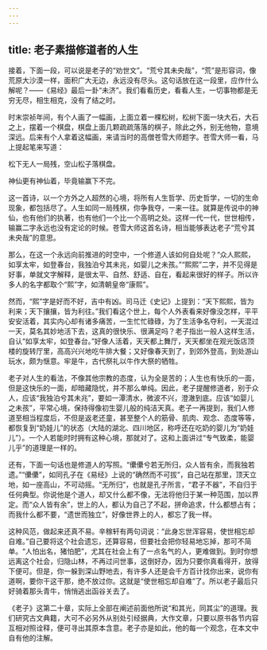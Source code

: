 ```yaml
---
---
---
```

title: 老子素描修道者的人生
---




接着，下面一段，可以说是老子的“劝世文”。“荒兮其未央哉”，“荒”是形容词，像荒原大沙漠一样，面积广大无边，永远没有尽头。这句话放在这一段里，应作什么解呢？——《易经》最后一卦“未济”。我们看看历史，看看人生，一切事物都是无穷无尽，相生相克，没有了结之时。

时末崇祯年间，有个人画了一幅画，上面立着一棵松树，松树下面一块大石，大石之上，摆着一个棋盘，棋盘上面几颗疏疏落落的棋子，除此之外，别无他物，意境深远。后来有个人拿着这幅画，来请当时的高僧苍雪大师题字。苍雪大师一看，马上提起笔来写道：


松下无人一局残，空山松子落棋盘。

神仙更有神仙着，毕竟输赢下不完。


这一首诗，以一个方外之人超然的心境，将所有人生哲学、历史哲学，一切的生命现象，都包括尽了。人生如同一局残棋，你争我夺，一来一往。就算是传说中的神仙，也有他们的执著，也有他们一个比一个高明之处。这样一代一代，世世相传，输赢二字永远也没有定论的时候。苍雪大师这首名诗，相当能够表达老子“荒兮其未央哉”的意思。

那么，在这一个永远向前推进的时空中，一个修道人该如何自处呢？“众人熙熙，如享太牢，如登春台，我独泊兮其未兆，如婴儿之未孩。”“熙熙”二字，并不见得是好事，单就文字解释，是很太平、自然、舒适、自在，看起来很好的样子。所以许多人的名字都取个“熙”字，如清朝皇帝“康熙”。

然而，“熙”字是好而不好，吉中有凶。司马迁《史记》上提到：“天下熙熙，皆为利来；天下攘攘，皆为利往。”我们看这个世上，每个人外表看来好像没怎样，平平安安活着，其实内心却有诸多痛苦，一生忙忙碌碌，为了生活争名夺利，一天混过一天，莫名其妙地活下去，这真的很快乐、很满足吗？老子指出一般人这样生活，自认“如享太牢，如登春台。”好像人活着，天天都上舞厅，天天都坐在观光饭店顶楼的旋转厅里，高高兴兴地吃牛排大餐；又好像春天到了，到郊外登高，到处游山玩水，颇为惬意。牢是牛，古代祭礼以牛作大祭的牺牲。

老子对人生的看法，不像其他宗教的态度，认为全是苦的；人生也有快乐的一面，但是这快乐的一面，却暗藏隐忧，并不那么单纯。因此，老子提醒修道者，别于众人，应该“我独泊兮其未兆”，要如一潭清水，微波不兴，澄澈到底。应该“如婴儿之未孩”，平常心境，保持得像初生婴儿般的纯洁天真。老子一再提到，我们人修道至相当程度后，不但是返老还童，甚至整个人的筋骨、肌肉、观念、态度等等，都恢复到“奶娃儿”的状态（大陆的湖北、四川地区，称呼还在吃奶的婴儿为“奶娃儿”）。一个人若能时时拥有这种心境，那就对了。这和上面讲过“专气致柔，能婴儿乎”的道理是一样的。

还有，下面一句话也是修道人的写照。“儽儽兮若无所归，众人皆有余，而我独若遗。”“儽儽”，如同孔子在《易经》上说的“确然而不可拔”，自己站在那里，顶天立地，如一座高山，不可动摇。“无所归”，也就是孔子所言，“君子不器”，不自归于任何典型。你说他是个道人，却又什么都不像，无法将他归于某一种范围，加以界定。而“众人皆有余”，世上的人，都认为自己了不起，拼命追求，什么都想占有；而我什么都不要，“遗世而独立”，好像世界上的人，都忘了我一样。

这种风范，做起来还真不易。辛稼轩有两句词说：“此身忘世浑容易，使世相忘却自难。”自己要将这个社会遗忘，还算容易，但要社会把你轻易地忘掉，那可不简单。“人怕出名，猪怕肥”，尤其在社会上有了一点名气的人，更难做到。到时你想远离这个社会，归隐山林，不再过问世事，这倒好办，因为只要你真看得开，放得下便可。但是，你一躲到深山野地去，有许多人还是会千方百计找你出来，说你有道啊，要你干这干那，绝不放过你。这就是“使世相忘却自难”了。所以老子最后只好骑着那头青牛，悄悄逃出函谷关去了。

《老子》这第二十章，实际上全部在阐述前面他所说“和其光，同其尘”的道理。我们研究古文典籍，大可不必另外从别处引经据典，大作文章，只要以原书各节内容互相对照诠释，便可寻出其原本含意。老子亦是如此，他的每一个观念，在本文中自有他的注解。